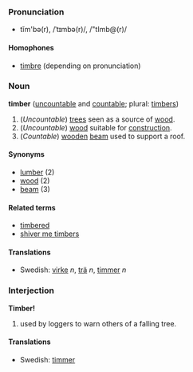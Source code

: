 ===Pronunciation===
*tĭm'bə(r), /ˈtɪmbə(r)/, /"tImb@(r)/
====Homophones====
*[[timbre]] (depending on pronunciation)

===Noun===
'''timber''' ([[uncountable]] and [[countable]]; plural: [[timbers]])

# (''Uncountable'') [[tree]]s seen as a source of [[wood]].
# (''Uncountable'') [[wood]] suitable for [[construction]].
# (''Countable'') [[wooden]] [[beam]] used to support a roof.

====Synonyms====
*[[lumber]] (2)
*[[wood]] (2)
*[[beam]] (3)

====Related terms====
*[[timbered]]
*[[shiver me timbers]]

==== Translations ====
*Swedish: [[virke]] ''n'', [[trä]] ''n'', [[timmer]] ''n''

===Interjection===
'''Timber!'''

# used by loggers to warn others of a falling tree.

==== Translations ====
*Swedish: [[timmer]]